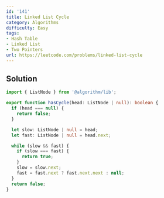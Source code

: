 ```yaml
---
id: '141'
title: Linked List Cycle
category: Algorithms
difficulty: Easy
tags:
- Hash Table
- Linked List
- Two Pointers
url: https://leetcode.com/problems/linked-list-cycle
---
```


## Solution

```typescript filename="solution.ts" copy
import { ListNode } from '@algorithm/lib';

export function hasCycle(head: ListNode | null): boolean {
  if (head === null) {
    return false;
  }

  let slow: ListNode | null = head;
  let fast: ListNode | null = head.next;

  while (slow && fast) {
    if (slow === fast) {
      return true;
    }
    slow = slow.next;
    fast = fast.next ? fast.next.next : null;
  }
  return false;
}
```

